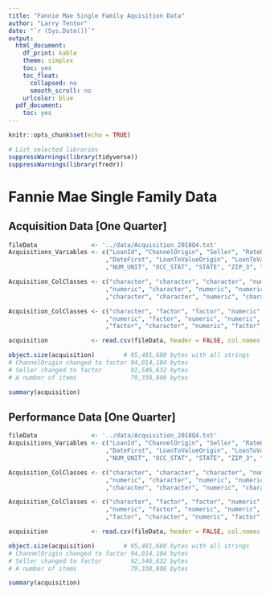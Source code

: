 ```yaml
---
title: "Fannie Mae Single Family Aquisition Data"
author: "Larry Tentor"
date: "`r (Sys.Date())`"
output:
  html_document:
    df_print: kable
    theme: simplex
    toc: yes
    toc_float:
      collapsed: no
      smooth_scroll: no
    urlcolor: blue
  pdf_document:
    toc: yes
---
```


```r
knitr::opts_chunk$set(echo = TRUE)
```

```r
# List selected libraries
suppressWarnings(library(tidyverse))
suppressWarnings(library(fredr))
```

# Fannie Mae Single Family Data

## Acquisition Data [One Quarter]

```r

fileData               <- '../data/Acquisition_2018Q4.txt'
Acquisitions_Variables <- c("LoanId", "ChannelOrigin", "Seller", "RateOrigin", "AmountOrigin", "Term", "DateOrigin"
                           ,"DateFirst", "LoanToValueOrigin", "LoanToValueCombinedOrigin", "NUM_BO", "DTI", "CSCORE_B", "FTHB_FLG", "PURPOSE", "PROP_TYP"
                           ,"NUM_UNIT", "OCC_STAT", "STATE", "ZIP_3", "MI_PCT", "Product.Type", "CSCORE_C", "MI_TYPE", "RELOCATION_FLG")

Acquisition_ColClasses <- c("character", "character", "character", "numeric", "numeric", "integer", "character", "character", "numeric"
                           ,"numeric", "character", "numeric", "numeric", "character", "character", "character", "character", "character"
                           ,"character", "character", "numeric", "character", "numeric", "numeric", "character")

Acquisition_ColClasses <- c("character", "factor", "factor", "numeric", "numeric", "integer", "character", "character", "numeric"
                           ,"numeric", "factor", "numeric", "numeric", "factor", "factor", "factor", "factor", "factor"
                           ,"factor", "character", "numeric", "factor", "numeric", "numeric", "factor")

acquisition            <- read.csv(fileData, header = FALSE, col.names = Acquisitions_Variables, sep = "|", colClasses = Acquisition_ColClasses)

object.size(acquisition)        # 95,481,680 bytes with all strings
# ChannelOrigin changed to factor 94,014,104 bytes
# Seller changed to factor        92,546,632 bytes
# A number of items               79,338,808 bytes

summary(acquisition)
```

## Performance Data [One Quarter]

```r

fileData               <- '../data/Acquisition_2018Q4.txt'
Acquisitions_Variables <- c("LoanId", "ChannelOrigin", "Seller", "RateOrigin", "AmountOrigin", "Term", "DateOrigin"
                           ,"DateFirst", "LoanToValueOrigin", "LoanToValueCombinedOrigin", "NUM_BO", "DTI", "CSCORE_B", "FTHB_FLG", "PURPOSE", "PROP_TYP"
                           ,"NUM_UNIT", "OCC_STAT", "STATE", "ZIP_3", "MI_PCT", "Product.Type", "CSCORE_C", "MI_TYPE", "RELOCATION_FLG")

Acquisition_ColClasses <- c("character", "character", "character", "numeric", "numeric", "integer", "character", "character", "numeric"
                           ,"numeric", "character", "numeric", "numeric", "character", "character", "character", "character", "character"
                           ,"character", "character", "numeric", "character", "numeric", "numeric", "character")

Acquisition_ColClasses <- c("character", "factor", "factor", "numeric", "numeric", "integer", "character", "character", "numeric"
                           ,"numeric", "factor", "numeric", "numeric", "factor", "factor", "factor", "factor", "factor"
                           ,"factor", "character", "numeric", "factor", "numeric", "numeric", "factor")

acquisition            <- read.csv(fileData, header = FALSE, col.names = Acquisitions_Variables, sep = "|", colClasses = Acquisition_ColClasses)

object.size(acquisition)        # 95,481,680 bytes with all strings
# ChannelOrigin changed to factor 94,014,104 bytes
# Seller changed to factor        92,546,632 bytes
# A number of items               79,338,808 bytes

summary(acquisition)
```

